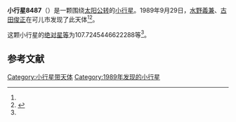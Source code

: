 {{Infobox planet
| bgcolour = #FFFFC0
| name = 8487
| symbol = 
| image = 
| caption = 
| discovery = yes
| discovery_ref = 
| discoverer = [[水野義兼|水野義兼]]、[[古田俊正|古田俊正]]
| discovery_site = [[可儿市|可儿市]] 
| discovered = 1989年9月29日
| designations = yes
| mp_name = 
| named_after = 
| alt_names = 1989 SQ/ 1978 RF4 / 1994 AL
| mp_category = [[主带小行星|主带小行星]]
| orbit_ref = <ref name="a">[http://ssd.jpl.nasa.gov/sbdb.cgi?sstr=8487 8487] {{Wayback|url=http://ssd.jpl.nasa.gov/sbdb.cgi?sstr=8487 |date=20210717064044 }}，小行星數據庫瀏覽器（JPL Small-Body Database Browser）－[[美国国家航空航天局|美国国家航空航天局]]喷气推进实验室</ref>
| epoch = 2456400.5 (2013年4月18日更新)
| aphelion = {{convert|2.911822924161233|AU|km|3|abbr=on|lk=out}}
| perihelion = {{convert|1.818930275112223|AU|km|3|abbr=on}}
| semimajor = {{convert|2.365376599636728|AU|km|3|abbr=on}}
| eccentricity = 0.231018741
| period = 1328.767114 [[日|日]]<br />3.64[[儒略年|儒略年]]
| avg_speed = 
| inclination = 4.258851068954678
| asc_node = 301.8149675928271
| mean_anomaly = 
| arg_peri = 107.7245446622288
| satellites = 
| physical_characteristics = yes
| dimensions = 
| mass = 
| density = 
| surface_grav = 
| escape_velocity = 
| sidereal_day = 
| axial_tilt = 
| pole_ecliptic_lat = 
| pole_ecliptic_lon = 
| albedo = 
| temperatures= 
| temp_name1 = 
| mean_temp_1 = 
| max_temp_1 = 
| temp_name2 = 
| max_temp_2 = 
| spectral_type = 
| abs_magnitude = 107.7245446622288
}}

'''小行星8487'''（{{lang-en|8487}}）是一颗围绕[[太阳|太阳]][[公转|公转]]的[[小行星|小行星]]。1989年9月29日，[[水野義兼|水野義兼]]、[[古田俊正|古田俊正]]在可儿市发现了此天体<ref name="a" /><ref>{{cite news|title=小行星列表|url=http://cfa-www.harvard.edu/iau/lists/NumberedMPs.txt|accessdate=2013-07-08|newspaper=哈佛大学|archive-date=2008-05-17|archive-url=https://web.archive.org/web/20080517010638/http://cfa-www.harvard.edu/iau/lists/NumberedMPs.txt|dead-url=no}}</ref>。

这颗小行星的[[绝对星等|绝对星等]]为107.7245446622288等<ref name="a" />。

==参考文献==
{{reflist}}
{{Minor Planet Number|[[小行星8486|小行星8486]]|[[小行星8488|小行星8488]]}}

{{小天体}}

[[Category:小行星带天体|Category:小行星带天体]]
[[Category:1989年发现的小行星|Category:1989年发现的小行星]]

{{asteroid-stub}}